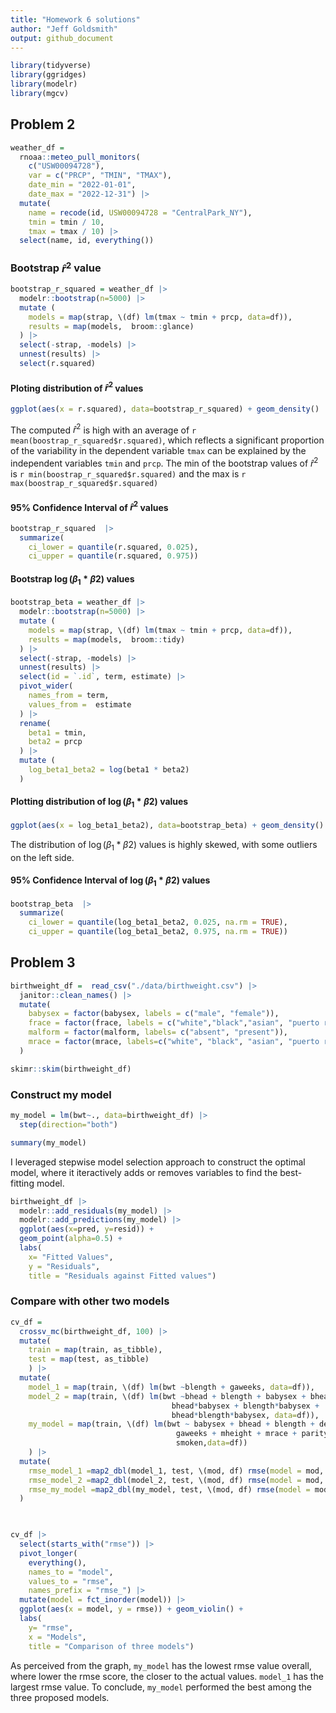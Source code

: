 ```yaml
---
title: "Homework 6 solutions"
author: "Jeff Goldsmith"
output: github_document
---
```



```r
library(tidyverse)
library(ggridges)
library(modelr)
library(mgcv)
```



## Problem 2
```r
weather_df = 
  rnoaa::meteo_pull_monitors(
    c("USW00094728"),
    var = c("PRCP", "TMIN", "TMAX"), 
    date_min = "2022-01-01",
    date_max = "2022-12-31") |>
  mutate(
    name = recode(id, USW00094728 = "CentralPark_NY"),
    tmin = tmin / 10,
    tmax = tmax / 10) |>
  select(name, id, everything())
```
### Bootstrap $\hat{r}^2$ value
```r
bootstrap_r_squared = weather_df |> 
  modelr::bootstrap(n=5000) |> 
  mutate (
    models = map(strap, \(df) lm(tmax ~ tmin + prcp, data=df)),
    results = map(models,  broom::glance) 
  ) |> 
  select(-strap, -models) |> 
  unnest(results) |> 
  select(r.squared)

```

#### Ploting distribution of $\hat{r}^2$ values
```r
ggplot(aes(x = r.squared), data=bootstrap_r_squared) + geom_density()
```
The computed $\hat{r}^2$ is high with an average of `r mean(boostrap_r_squared$r.squared)`, which reflects a significant proportion of the variability in the dependent variable `tmax` can be explained by the independent variables `tmin` and `prcp`. The min of the bootstrap values of $\hat{r}^2$ is `r min(boostrap_r_squared$r.squared)` and the max is `r max(boostrap_r_squared$r.squared)`

#### 95% Confidence Interval of $\hat{r}^2$ values
```r
bootstrap_r_squared  |> 
  summarize(
    ci_lower = quantile(r.squared, 0.025), 
    ci_upper = quantile(r.squared, 0.975))
```
#### Bootstrap $\log(\beta_1 * \beta2)$ values
```r
bootstrap_beta = weather_df |> 
  modelr::bootstrap(n=5000) |> 
  mutate (
    models = map(strap, \(df) lm(tmax ~ tmin + prcp, data=df)),
    results = map(models,  broom::tidy) 
  ) |> 
  select(-strap, -models) |> 
  unnest(results) |> 
  select(id = `.id`, term, estimate) |> 
  pivot_wider(
    names_from = term,
    values_from =  estimate
  ) |> 
  rename(
    beta1 = tmin,
    beta2 = prcp
  ) |> 
  mutate (
    log_beta1_beta2 = log(beta1 * beta2)
  )
```

#### Plotting distribution of $\log(\beta_1 * \beta2)$ values
```r
ggplot(aes(x = log_beta1_beta2), data=bootstrap_beta) + geom_density()
```
The distribution of $\log(\beta_1 * \beta2)$ values is highly skewed, with some outliers on the left side.

#### 95% Confidence Interval of $\log(\beta_1 * \beta2)$  values
```r
bootstrap_beta  |> 
  summarize(
    ci_lower = quantile(log_beta1_beta2, 0.025, na.rm = TRUE), 
    ci_upper = quantile(log_beta1_beta2, 0.975, na.rm = TRUE))
```
## Problem 3
```r
birthweight_df =  read_csv("./data/birthweight.csv") |> 
  janitor::clean_names() |> 
  mutate(
    babysex = factor(babysex, labels = c("male", "female")),
    frace = factor(frace, labels = c("white","black","asian", "puerto rican", "other")),
    malform = factor(malform, labels= c("absent", "present")),
    mrace = factor(mrace, labels=c("white", "black", "asian", "puerto rican"))
  ) 
```

```r
skimr::skim(birthweight_df)
```
### Construct my model
```r
my_model = lm(bwt~., data=birthweight_df) |> 
  step(direction="both")
```

```r
summary(my_model)
```
I leveraged stepwise model selection approach to construct the optimal model, where it iteractively adds or removes variables to find the best-fitting model. 

```r
birthweight_df |> 
  modelr::add_residuals(my_model) |> 
  modelr::add_predictions(my_model) |> 
  ggplot(aes(x=pred, y=resid)) +
  geom_point(alpha=0.5) +
  labs( 
    x= "Fitted Values", 
    y = "Residuals",
    title = "Residuals against Fitted values") 
```
### Compare with other two models 
```r
cv_df = 
  crossv_mc(birthweight_df, 100) |> 
  mutate(
    train = map(train, as_tibble),
    test = map(test, as_tibble)
    ) |> 
  mutate(
    model_1 = map(train, \(df) lm(bwt ~blength + gaweeks, data=df)),
    model_2 = map(train, \(df) lm(bwt ~bhead + blength + babysex + bhead*blength + 
                                    bhead*babysex + blength*babysex + 
                                    bhead*blength*babysex, data=df)),
    my_model = map(train, \(df) lm(bwt ~ babysex + bhead + blength + delwt + fincome + 
                                     gaweeks + mheight + mrace + parity + ppwt + 
                                     smoken,data=df))
    ) |> 
  mutate(
    rmse_model_1 =map2_dbl(model_1, test, \(mod, df) rmse(model = mod, data = df)),
    rmse_model_2 =map2_dbl(model_2, test, \(mod, df) rmse(model = mod, data = df)),
    rmse_my_model =map2_dbl(my_model, test, \(mod, df) rmse(model = mod, data = df))
  )

  
```


```r
cv_df |> 
  select(starts_with("rmse")) |> 
  pivot_longer(
    everything(),
    names_to = "model", 
    values_to = "rmse",
    names_prefix = "rmse_") |> 
  mutate(model = fct_inorder(model)) |> 
  ggplot(aes(x = model, y = rmse)) + geom_violin() +
  labs(
    y= "rmse", 
    x = "Models",
    title = "Comparison of three models")

```
As perceived from the graph, `my_model` has the lowest rmse value overall, where lower the rmse score, the closer to the actual values.  `model_1` has the largest rmse value. To conclude, `my_model` performed the best among the three proposed models.
